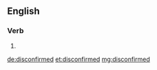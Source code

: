 ==English==

===Verb===
{{head|en|verb form}}

# {{en-past of|disconfirm}}

[[de:disconfirmed]]
[[et:disconfirmed]]
[[mg:disconfirmed]]
